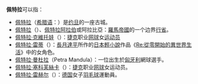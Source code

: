 '''佩特拉'''可以指：
*[[佩特拉|佩特拉]]（[[希腊语|希腊语]]：{{lang|el|Πέτρα}}）是[[约旦|约旦]]的一座古城。
*[[佩特拉阿拉伯|佩特拉]]（{{lang-la|Petraea}}）、[[佩特拉阿拉伯|佩特拉阿拉伯]]或阿拉比亞：[[羅馬帝國|羅馬帝國]]的一个边界[[行省_(罗马帝国)|行省]]。
*[[佩特拉·克維托娃|佩特拉·克維托娃]]（{{lang-cs|Petra Kvitová}}）：[[捷克|捷克]]职业[[网球|网球]]女[[运动员|运动员]]
*[[Re:從零開始的異世界生活角色列表#佩特拉|佩特拉·雷蒂]]（{{lang-ja|ペトラ・レイテ}}）：[[長月達平|長月達平]]所作的[[日本|日本]][[輕小說|輕小說]]作品《[[Re:從零開始的異世界生活|Re:從零開始的異世界生活]]》中的女角色。
*[[佩特拉·曼杜拉|佩特拉·曼杜拉]]（Petra Mandula）：一位出生於[[匈牙利|匈牙利]]網球選手。
*[[佩特拉·塞科芙絲卡|佩特拉·塞科芙絲卡]]（{{lang-en|Petra Cetkovská}}）：[[捷克|捷克]]职业[[网球|网球]]女运动员。
*[[佩特拉·雷赫尔|佩特拉·雷赫尔]]（{{lang-de|Petra Reichel}}）：[[德国|德国]]女子[[羽毛球|羽毛球]]運動員。
{{Disambig|Cat=三字译名消歧义}}